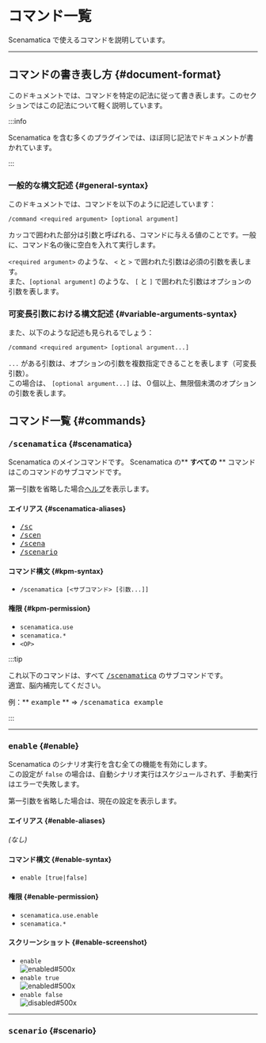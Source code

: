 
# コマンド一覧

Scenamatica で使えるコマンドを説明しています。

---

## コマンドの書き表し方 {#document-format}

このドキュメントでは、コマンドを特定の記法に従って書き表します。このセクションではこの記法について軽く説明しています。

:::info

Scenamatica を含む多くのプラグインでは、ほぼ同じ記法でドキュメントが書かれています。

:::

### 一般的な構文記述 {#general-syntax}

このドキュメントでは、コマンドを以下のように記述しています：

```
/command <required argument> [optional argument]
```
カッコで囲われた部分は引数と呼ばれる、コマンドに与える値のことです。一般に、コマンド名の後に空白を入れて実行します。

`<required argument>` のような、 `<` と `>` で囲われた引数は必須の引数を表します。  
また、`[optional argument]` のような、 `[` と `]` で囲われた引数はオプションの引数を表します。

### 可変長引数における構文記述 {#variable-arguments-syntax}

また、以下のような記述も見られるでしょう：

```
/command <required argument> [optional argument...]
```

`...` がある引数は、オプションの引数を複数指定できることを表します（可変長引数）。  
この場合は、 `[optional argument...]` は、０個以上、無限個未満のオプションの引数を表します。


## コマンド一覧 {#commands}

### <kbd>/scenamatica</kbd> {#scenamatica}

Scenamatica のメインコマンドです。
Scenamatica の\*\* **すべての** \*\* コマンドはこのコマンドのサブコマンドです。

第一引数を省略した場合[ヘルプ](#help)を表示します。

#### エイリアス {#scenamatica-aliases}

- [<kbd>/sc</kbd>](#scenamatica)
- [<kbd>/scen</kbd>](#scenamatica)
- [<kbd>/scena</kbd>](#scenamatice)
- [<kbd>/scenario</kbd>](#scenamatica)


#### コマンド構文 {#kpm-syntax}

- `/scenamatica [<サブコマンド> [引数...]]`

#### 権限 {#kpm-permission}

- `scenamatica.use`
- `scenamatica.*`
- `<OP>`

:::tip

これ以下のコマンドは、すべて [<kbd>/scenamatica</kbd>](#kpm) のサブコマンドです。  
適宜、脳内補完してください。

例：** <kbd>example</kbd> ** => <kbd>/scenamatica example</kbd>

:::

---

### <kbd>enable</kbd> {#enable}

Scenamatica のシナリオ実行を含む全ての機能を有効にします。  
この設定が `false` の場合は、自動シナリオ実行はスケジュールされず、手動実行はエラーで失敗します。

第一引数を省略した場合は、現在の設定を表示します。

#### エイリアス {#enable-aliases}

*(なし)*

#### コマンド構文 {#enable-syntax}

- `enable [true|false]`

#### 権限 {#enable-permission}

- `scenamatica.use.enable`
- `scenamatica.*`

#### スクリーンショット {#enable-screenshot}

+ `enable`  
![enabled#500x](./images/enable.png)
+ `enable true`  
![enabled#500x](./images/enable-true.png)
+ `enable false`  
![disabled#500x](./images/enable-false.png)

---

### <kbd>scenario</kbd> {#scenario}

<BelowDocument docId="use/commands/scenario"
               label="シナリオコマンド"
/>

